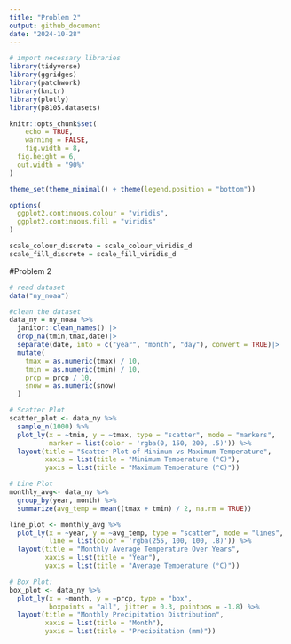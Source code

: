 ```yaml
---
title: "Problem 2"
output: github_document
date: "2024-10-28"
---
```


```r
# import necessary libraries
library(tidyverse)
library(ggridges)
library(patchwork)
library(knitr)
library(plotly)
library(p8105.datasets)

knitr::opts_chunk$set(
	echo = TRUE,
	warning = FALSE,
	fig.width = 8, 
  fig.height = 6,
  out.width = "90%"
)

theme_set(theme_minimal() + theme(legend.position = "bottom"))

options(
  ggplot2.continuous.colour = "viridis",
  ggplot2.continuous.fill = "viridis"
)

scale_colour_discrete = scale_colour_viridis_d
scale_fill_discrete = scale_fill_viridis_d
```

#Problem 2
```r
# read dataset
data("ny_noaa")
```

```r
#clean the dataset
data_ny = ny_noaa %>%
  janitor::clean_names() |>
  drop_na(tmin,tmax,date)|>
  separate(date, into = c("year", "month", "day"), convert = TRUE)|>
  mutate(
    tmax = as.numeric(tmax) / 10,   
    tmin = as.numeric(tmin) / 10,
    prcp = prcp / 10,               
    snow = as.numeric(snow)        
  ) 

```

```r
# Scatter Plot
scatter_plot <- data_ny %>%
  sample_n(1000) %>%  
  plot_ly(x = ~tmin, y = ~tmax, type = "scatter", mode = "markers",
          marker = list(color = 'rgba(0, 150, 200, .5)')) %>%
  layout(title = "Scatter Plot of Minimum vs Maximum Temperature",
         xaxis = list(title = "Minimum Temperature (°C)"),
         yaxis = list(title = "Maximum Temperature (°C)"))
```
```r
# Line Plot
monthly_avg<- data_ny %>%
  group_by(year, month) %>%
  summarize(avg_temp = mean((tmax + tmin) / 2, na.rm = TRUE))

line_plot <- monthly_avg %>%
  plot_ly(x = ~year, y = ~avg_temp, type = "scatter", mode = "lines",
          line = list(color = 'rgba(255, 100, 100, .8)')) %>%
  layout(title = "Monthly Average Temperature Over Years",
         xaxis = list(title = "Year"),
         yaxis = list(title = "Average Temperature (°C)"))

```

```r
# Box Plot:
box_plot <- data_ny %>%
  plot_ly(x = ~month, y = ~prcp, type = "box",
          boxpoints = "all", jitter = 0.3, pointpos = -1.8) %>%
  layout(title = "Monthly Precipitation Distribution",
         xaxis = list(title = "Month"),
         yaxis = list(title = "Precipitation (mm)"))

```


